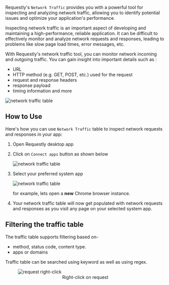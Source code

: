 Requestly's `Network Traffic` provides you with a powerful tool for
inspecting and analyzing network traffic, allowing you to
identify potential issues and optimize your application's performance.

Inspecting network traffic is an important aspect of developing and
maintaining a high-performance, reliable application. It can be difficult to
effectively monitor and analyze network requests and responses, leading to problems
like slow page load times, error messages, etc.

With Requestly's network traffic tool, you can monitor network incoming and
outgoing traffic. You can gain insight into important details such as :

- URL
- HTTP method (e.g. GET, POST, etc.) used for the request
- request and response headers
- response payload
- timing information and more

![network traffic table](/img/docs/traffic-table.png)

## How to Use

Here's how you can use `Network Traffic` table to inspect network requests and responses in your app:

1. Open Requestly desktop app
2. Click on `Connect apps` button as shown below

   ![network traffic table](/img/docs/connect-apps-touch-point.png)

3. Select your preferred system app

   ![network traffic table](/img/docs/connect-apps-modal.png)

   for example, lets open a **new** Chrome browser instance.

4. Your network traffic table will now get populated with network requests and
   responses as you visit any page on your selected system app.

## Filtering the traffic table

The traffic table supports filtering based on-

- method, status code, content type.
- apps or domains

Traffic table can be searched using keyword as well as using regex.

 <figure style={{ width: "75%" }}>
     <img
       width={600}
       height={350}
       alt="request right-click"
       src="/img/docs/desktop/create-first-rule/request-right-click.gif"
     />
     <center>
       <figcaption>Right-click on request</figcaption>
     </center>
   </figure>
